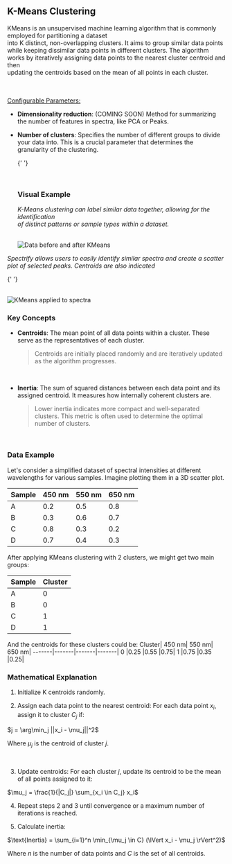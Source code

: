 
## K-Means Clustering

KMeans is an unsupervised machine learning algorithm that is commonly employed for partitioning a dataset  
into K distinct, non-overlapping clusters. It aims to group similar data points  
while keeping dissimilar data points in different clusters. The algorithm  
works by iteratively assigning data points to the nearest cluster centroid and then  
updating the centroids based on the mean of all points in each cluster.

<br />
<br /> <u>Configurable Parameters:</u>

- **Dimensionality reduction**: (COMING SOON) Method for summarizing the number of
  features in spectra, like PCA or Peaks.
- **Number of clusters**: Specifies the number of different groups to divide your
  data into. This is a crucial parameter that determines the granularity of the
  clustering.

  {' '}

  <br />

  ### Visual Example

  _K-Means clustering can label similar data together, allowing for the identification  
  of distinct patterns or sample types within a dataset._

  <br />
  <Image
    class='image-center'
    src={`${imagePath}kmeans_dots.png`}
    alt='Data before and after KMeans'
    width={500}
    height={373}
  />
  <br />

_Spectrify allows users to easily identify similar spectra and create a scatter plot
of selected peaks. Centroids are also indicated_

{' '}

<br />
<Image
  src={`${imagePath}kmeans_spectra.png`}
  alt='KMeans applied to spectra'
  width={1080}
  height={373}
/>
<br />

### Key Concepts

- **Centroids**: The mean point of all data points within a cluster. These serve as the
  representatives of each cluster.

  > Centroids are initially placed randomly and are iteratively updated as the algorithm
  > progresses.

  <br />

- **Inertia**: The sum of squared distances between each data point and its assigned
  centroid. It measures how internally coherent clusters are.

  > Lower inertia indicates more compact and well-separated clusters. This metric is often
  > used to determine the optimal number of clusters.

  <br />

### Data Example

Let's consider a simplified dataset of spectral intensities at different wavelengths for various
samples. Imagine plotting them in a 3D scatter plot.

| Sample | 450 nm | 550 nm | 650 nm |
| ------ | ------ | ------ | ------ |
| A      | 0.2    | 0.5    | 0.8    |
| B      | 0.3    | 0.6    | 0.7    |
| C      | 0.8    | 0.3    | 0.2    |
| D      | 0.7    | 0.4    | 0.3    |

After applying KMeans clustering with 2 clusters, we might get two main groups:

| Sample | Cluster |
| ------ | ------- |
| A      | 0       |
| B      | 0       |
| C      | 1       |
| D      | 1       |

And the centroids for these clusters could be:
Cluster| 450 nm| 550 nm| 650 nm|
-------|-------|-------|-------|
0 |0.25 |0.55 |0.75|
1 |0.75 |0.35 |0.25|

### Mathematical Explanation

1.  Initialize K centroids randomly.

2.  Assign each data point to the nearest centroid: For each data point $x_i$, assign it to cluster $C_j$ if:

<p className='formula'>$j = \arg\min_j ||x_i - \mu_j||^2$</p>

Where $\mu_j$ is the centroid of cluster $j$.

<br />

3.  Update centroids: For each cluster $j$, update its centroid to be the mean of all points assigned to it:

<p className='formula'>$\mu_j = \frac{1}{|C_j|} \sum_{x_i \in C_j} x_i$</p>

4.  Repeat steps 2 and 3 until convergence or a maximum number of iterations is reached.

5.  Calculate inertia:

<p className='formula'>$\text{Inertia} = \sum_{i=1}^n \min_{\mu_j \in C} (\lVert x_i - \mu_j \rVert^2)$</p>

Where $n$ is the number of data points and $C$ is the set of all centroids.
